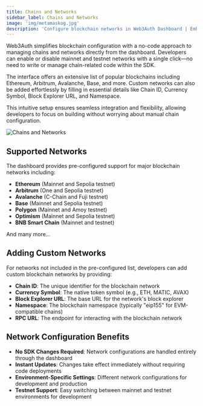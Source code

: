 ```yaml
---
title: Chains and Networks
sidebar_label: Chains and Networks
image: 'img/metamaskog.jpg'
description: 'Configure blockchain networks in Web3Auth Dashboard | Embedded Wallets'
---
```



Web3Auth simplifies blockchain configuration with a no-code approach to managing chains and networks directly from the dashboard. Developers can enable or disable mainnet and testnet networks with a single click—no need to write or manage chain-related code within the SDK.

The interface offers an extensive list of popular blockchains including Ethereum, Arbitrum, Avalanche, Base, and more. Custom networks can also be added effortlessly by filling in essential details like Chain ID, Currency Symbol, Block Explorer URL, and Namespace.

This intuitive setup ensures seamless integration and flexibility, allowing developers to focus on building without worrying about manual chain configuration.

<div style={{ flexBasis: '300px', flexGrow: '1', textAlign: 'center' }}>
  <img
    src={ChainsAndNetworks}
    style={{ alignSelf: 'center', maxWidth: '100%' }}
    alt="Chains and Networks"
  />
</div>

## Supported Networks

The dashboard provides pre-configured support for major blockchain networks including:

- **Ethereum** (Mainnet and Sepolia testnet)
- **Arbitrum** (One and Sepolia testnet)
- **Avalanche** (C-Chain and Fuji testnet)
- **Base** (Mainnet and Sepolia testnet)
- **Polygon** (Mainnet and Amoy testnet)
- **Optimism** (Mainnet and Sepolia testnet)
- **BNB Smart Chain** (Mainnet and testnet)

And many more...

## Adding Custom Networks

For networks not included in the pre-configured list, developers can add custom blockchain networks by providing:

- **Chain ID**: The unique identifier for the blockchain network
- **Currency Symbol**: The native token symbol (e.g., ETH, MATIC, AVAX)
- **Block Explorer URL**: The base URL for the network's block explorer
- **Namespace**: The blockchain namespace (typically "eip155" for EVM-compatible chains)
- **RPC URL**: The endpoint for interacting with the blockchain network

## Network Configuration Benefits

- **No SDK Changes Required**: Network configurations are handled entirely through the dashboard
- **Instant Updates**: Changes take effect immediately without requiring code deployments
- **Environment-Specific Settings**: Different network configurations for development and production
- **Testnet Support**: Easy switching between mainnet and testnet environments for development
